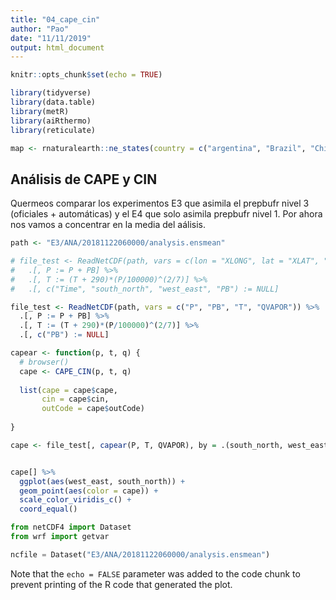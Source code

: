 ```yaml
---
title: "04_cape_cin"
author: "Pao"
date: "11/11/2019"
output: html_document
---
```


```r
knitr::opts_chunk$set(echo = TRUE)

library(tidyverse)
library(data.table)
library(metR)
library(aiRthermo)
library(reticulate)

map <- rnaturalearth::ne_states(country = c("argentina", "Brazil", "Chile", "Uruguay", "Paraguay", "Bolivia"), returnclass = "sf")
```

## Análisis de CAPE y CIN

Quermeos comparar los experimentos E3 que asimila el prepbufr nivel 3 (oficiales + automáticas) y el E4 que solo asimila prepbufr nivel 1. Por ahora nos vamos a concentrar en la media del aálisis.

```r
path <- "E3/ANA/20181122060000/analysis.ensmean"

# file_test <- ReadNetCDF(path, vars = c(lon = "XLONG", lat = "XLAT", "P", "PB", "T", "QVAPOR")) %>%
#   .[, P := P + PB] %>%
#   .[, T := (T + 290)*(P/100000)^(2/7)] %>%
#   .[, c("Time", "south_north", "west_east", "PB") := NULL]

file_test <- ReadNetCDF(path, vars = c("P", "PB", "T", "QVAPOR")) %>%
  .[, P := P + PB] %>%
  .[, T := (T + 290)*(P/100000)^(2/7)] %>%
  .[, c("PB") := NULL]

capear <- function(p, t, q) {
  # browser()
  cape <- CAPE_CIN(p, t, q)
  
  list(cape = cape$cape,
       cin = cape$cin,
       outCode = cape$outCode)
  
}

cape <- file_test[, capear(P, T, QVAPOR), by = .(south_north, west_east)]


cape[] %>% 
  ggplot(aes(west_east, south_north)) +
  geom_point(aes(color = cape)) +
  scale_color_viridis_c() +
  coord_equal()

```



```python
from netCDF4 import Dataset
from wrf import getvar

ncfile = Dataset("E3/ANA/20181122060000/analysis.ensmean")
```

Note that the `echo = FALSE` parameter was added to the code chunk to prevent printing of the R code that generated the plot.
